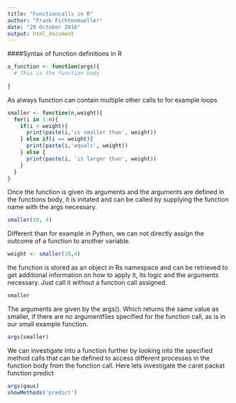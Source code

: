 ```yaml
---
title: "Functioncalls in R"
author: "Frank Fichtenmueller"
date: "29 October 2016"
output: html_document
---
```


####Syntax of function definitions in R
```r
a_function <- function(args){
  # This is the function body
  
}
```

As always function can contain multiple other calls to for example loops
```r
smaller <- function(n,weight){
  for(i in 1:n){
    if(i < weight){
      print(paste(i,'is smaller than', weight))
    } else if(i == weight){
      print(paste(i,'equals', weight))
    } else {
      print(paste(i, 'is larger than', weight))
    }
  }
}
```

Once the function is given its arguments and the arguments are defined in the functions body, it is initated and can be called by supplying the function name with the args necessary. 
```r
smaller(10, 4)
```
Different than for example in Python, we can not directly assign the outcome of a function to another variable. 

```r
weight <- smaller(10,4)
```

the function is stored as an object in Rs namespace and can be retrieved to get additional information on how to apply it, its logic and the arguments necessary.
Just call it without a function call assigned.
```r
smaller
```

The arguments are given by the args(). Which returns the same value as smaller, if there are no argumentfiles specified for the function call, as is in our small example function.
```r
args(smaller)
```

We can investigate into a function further by looking into the specified method calls that can be defined to access different processes in the function body from the function call.
Here lets investigate the caret packat function predict

```r

args(gaus)
showMethods('predict')
```

